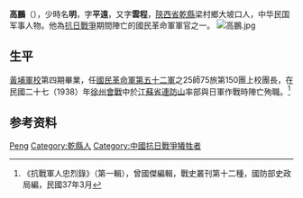 {{Otheruses|other=名为高鹏的其他人物|高鹏}}

'''高鵬'''（{{bd|1905年||1938年|5月|}}），少時名'''明'''，字'''平遠'''，又字'''雲程'''，[[陝西省|陝西省]][[乾縣|乾縣]]梁村鄉大坡口人，中华民国军事人物。他為[[抗日戰爭|抗日戰爭]]期間陣亡的國民革命軍軍官之一。
[[File:高鵬.jpg|thumb]]

== 生平 ==
[[黃埔軍校|黃埔軍校]]第四期畢業，任[[國民革命軍第五十二軍|國民革命軍第五十二軍]]之25師75旅第150團上校團長，在民國二十七（1938）年[[徐州會戰|徐州會戰]]中於[[江蘇省|江蘇省]][[連防山|連防山]]率部與日軍作戰時陣亡殉職。<ref>《抗戰軍人忠烈錄》（第一輯），曾國傑編輯，戰史叢刊第十二種，國防部史政局編，民國37年3月</ref>

== 参考资料 ==
{{reflist}}

{{Authority control}}
{{DEFAULTSORT:Gao高}}
[[Category:高姓|Peng]]
[[Category:乾縣人|Category:乾縣人]]
[[Category:中國抗日戰爭犧牲者|Category:中國抗日戰爭犧牲者]]
